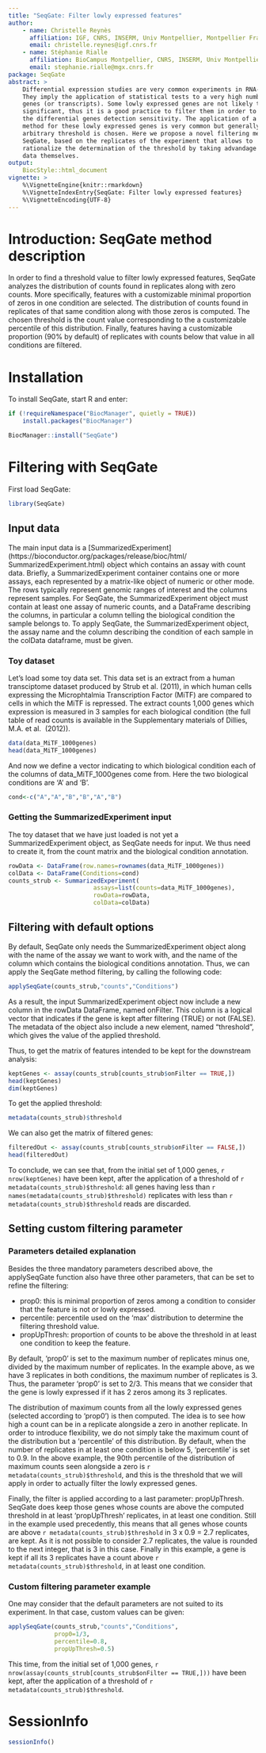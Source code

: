 ```yaml
---
title: "SeqGate: Filter lowly expressed features"
author:
    - name: Christelle Reynès
      affiliation: IGF, CNRS, INSERM, Univ Montpellier, Montpellier France
      email: christelle.reynes@igf.cnrs.fr
    - name: Stéphanie Rialle
      affiliation: BioCampus Montpellier, CNRS, INSERM, Univ Montpellier, Montpellier France
      email: stephanie.rialle@mgx.cnrs.fr
package: SeqGate
abstract: >
    Differential expression studies are very common experiments in RNA-Seq. 
    They imply the application of statistical tests to a very high number of 
    genes (or transcripts). Some lowly expressed genes are not likely to be 
    significant, thus it is a good practice to filter them in order to increase 
    the differential genes detection sensitivity. The application of a filtering
    method for these lowly expressed genes is very common but generally an 
    arbitrary threshold is chosen. Here we propose a novel filtering method, 
    SeqGate, based on the replicates of the experiment that allows to 
    rationalize the determination of the threshold by taking advandage of the 
    data themselves.
output:
    BiocStyle::html_document
vignette: >
    %\VignetteEngine{knitr::rmarkdown}
    %\VignetteIndexEntry{SeqGate: Filter lowly expressed features}
    %\VignetteEncoding{UTF-8}
---
```


<!--
```r
library(knitr)
opts_chunk$set(cache=FALSE, error=FALSE)
```
-->

<!--
```r
knitr::opts_chunk$set(echo = TRUE)
```
-->


# Introduction: SeqGate method description

In order to find a threshold value to filter lowly expressed features, SeqGate 
analyzes the distribution of counts found in replicates along with zero counts. 
More specifically, features with a customizable minimal proportion of zeros in 
one condition are selected. The distribution of counts found in replicates of 
that same condition along with those zeros is computed. The chosen threshold is 
the count value corresponding to the a customizable percentile of this 
distribution. Finally, features having a customizable proportion (90% by 
default) of replicates with counts below that value in all conditions are 
filtered.

# Installation

To install SeqGate, start R and enter:

```r
if (!requireNamespace("BiocManager", quietly = TRUE))
    install.packages("BiocManager")

BiocManager::install("SeqGate")
```

# Filtering with SeqGate

First load SeqGate:
```r
library(SeqGate)
```

## Input data

The main input data is a
[SummarizedExperiment] (https://bioconductor.org/packages/release/bioc/html/
SummarizedExperiment.html)
object which contains an assay with count data. Briefly, a SummarizedExperiment
container contains one or more assays, each represented by a matrix-like object
of numeric or other mode. The rows typically represent genomic ranges of
interest and the columns represent samples. For SeqGate, the
SummarizedExperiment object must contain at least one assay of numeric counts,
and a DataFrame describing the columns, in particular a column telling the
biological condition the sample belongs to.
To apply SeqGate, the SummarizedExperiment object, the assay name and the column
describing the condition of each sample in the colData dataframe, must be given.

### Toy dataset

Let's load some toy data set. This data set is an extract from a human
transciptome dataset produced by Strub et al. (2011), in which human cells 
expressing the Microphtalmia Transcription Factor (MiTF) are compared to cells 
in which the MiTF is repressed. The extract counts 1,000 genes which expression 
is measured in 3 samples for each biological condition (the full table of read 
counts is available in the Supplementary materials of Dillies, M.A. et al. 
(2012)).

```r
data(data_MiTF_1000genes)
head(data_MiTF_1000genes)
```

And now we define a vector indicating to which biological condition each of the
columns of data_MiTF_1000genes come from. Here the two biological conditions are
'A' and 'B'.
```r
cond<-c("A","A","B","B","A","B")
```

### Getting the SummarizedExperiment input

The toy dataset that we have just loaded is not yet a SummarizedExperiment
object, as SeqGate needs for input. We thus need to create it, from the count
matrix and the biological condition annotation.

```r
rowData <- DataFrame(row.names=rownames(data_MiTF_1000genes))
colData <- DataFrame(Conditions=cond)
counts_strub <- SummarizedExperiment(
                        assays=list(counts=data_MiTF_1000genes),
                        rowData=rowData,
                        colData=colData)
```


## Filtering with default options

By default, SeqGate only needs the SummarizedExperiment object along with the
name of the assay we want to work with, and the name of the column which
contains the biological conditions annotation. Thus, we can apply the SeqGate
method filtering, by calling the following code:

```r
applySeqGate(counts_strub,"counts","Conditions")
```
As a result, the input SummarizedExperiment object now include a new column in
the rowData DataFrame, named onFilter. This column is a logical vector that
indicates if the gene is kept after filtering (TRUE) or not (FALSE). The
metadata of the object also include a new element, named "threshold", which
gives the value of the applied threshold.

Thus, to get the matrix of features intended to be kept for the downstream
analysis:
```r
keptGenes <- assay(counts_strub[counts_strub$onFilter == TRUE,])
head(keptGenes)
dim(keptGenes)
```

To get the applied threshold:

```r
metadata(counts_strub)$threshold
```

We can also get the matrix of filtered genes:

```r
filteredOut <- assay(counts_strub[counts_strub$onFilter == FALSE,])
head(filteredOut)
```

To conclude, we can see that, from the initial set of 1,000 genes,
`r nrow(keptGenes)` have been kept, after the application of a threshold of
`r metadata(counts_strub)$threshold`: all genes having less than
`r names(metadata(counts_strub)$threshold)`
replicates with less than `r metadata(counts_strub)$threshold` reads are
discarded.

## Setting custom filtering parameter

### Parameters detailed explanation

Besides the three mandatory parameters described above, the applySeqGate 
function also have three other parameters, that can be set to refine the 
filtering:

* prop0: this is minimal proportion of zeros among a condition to consider that
    the feature is not or lowly expressed.
* percentile: percentile used on the 'max' distribution to determine the
    filtering threshold value.
* propUpThresh: proportion of counts to be above the threshold in at least one
    condition to keep the feature.

By default, 'prop0' is set to the maximum number of replicates minus one,
divided by the maximum number of replicates. In the example above, as we have 3
replicates in both conditions, the maximum number of replicates is 3. Thus, the
parameter 'prop0' is set to 2/3. This means that we consider that the gene is
lowly expressed if it has 2 zeros among its 3 replicates.

The distribution of maximum counts from all the lowly expressed genes (selected
according to 'prop0') is then computed. The idea is to see how high a count can
be in a replicate alongside a zero in another replicate. In order to introduce
flexibility, we do not simply take the maximum count of the distribution but a
'percentile' of this distribution. By default, when the number of replicates in
at least one condition is below 5, 'percentile' is set to 0.9. In the above
example, the 90th percentile of the distribution of maximum counts seen 
alongside a zero is `r metadata(counts_strub)$threshold`, and this is the 
threshold that we will  apply in order to actually filter the lowly expressed 
genes.

Finally, the filter is applied according to a last parameter: propUpThresh.
SeqGate does keep those genes whose counts are above the computed threshold in
at least 'propUpThresh' replicates, in at least one condition. Still in the
example used precedently, this means that all genes whose counts are above
`r metadata(counts_strub)$threshold` in 3 x 0.9 = 2.7 replicates, are kept. 
As it is not possible to consider 2.7 replicates, the value is rounded to the 
next integer, that is 3 in this case. Finally in this example, a gene is kept if
all its 3 replicates have a count above `r metadata(counts_strub)$threshold`, 
in at least one condition.

### Custom filtering parameter example

One may consider that the default parameters are not suited to its experiment.
In that case, custom values can be given:

```r
applySeqGate(counts_strub,"counts","Conditions",
             prop0=1/3,
             percentile=0.8,
             propUpThresh=0.5)
```

This time, from the initial set of 1,000 genes, 
`r nrow(assay(counts_strub[counts_strub$onFilter == TRUE,]))` have been kept, 
after the application of a threshold of `r metadata(counts_strub)$threshold`.

# SessionInfo

```r
sessionInfo()
```
